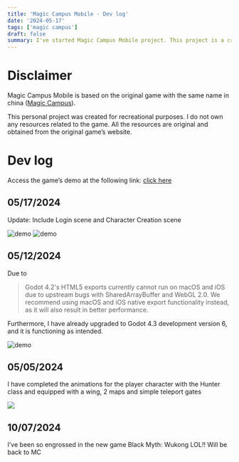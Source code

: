 ```yaml
---
title: 'Magic Campus Mobile - Dev log'
date: '2024-05-17'
tags: ['magic campus']
draft: false
summary: I've started Magic Campus Mobile project. This project is a cross-device game (Mac/Web/Mobile) based on Magic Campus of Lezi
---
```


# Disclaimer

Magic Campus Mobile is based on the original game with the same name in china ([Magic Campus](https://mc.lezi.com/)). 

This personal project was created for recreational purposes. I do not own any resources related to the game. All the resources are original and obtained from the original game’s website.

# Dev log

Access the game’s demo at the following link: [click here](https://mc-demo.beyonderluu.com)

## 05/17/2024

Update: Include Login scene and Character Creation scene

![demo](/blog/mc/3/1.png)
![demo](/blog/mc/3/2.png)


## 05/12/2024

Due to

>
> Godot 4.2's HTML5 exports currently cannot run on macOS and iOS due to upstream bugs with SharedArrayBuffer and WebGL 2.0. We recommend using macOS and iOS native export functionality instead, as it will also result in better performance.
>

Furthermore, I have already upgraded to Godot 4.3 development version 6, and it is functioning as intended.

![demo](/blog/mc/2/1.png)

## 05/05/2024

I have completed the animations for the player character with the Hunter class and equipped with a wing, 2 maps and simple teleport gates

![](/blog/mc/1/1.gif)

## 10/07/2024

I’ve been so engrossed in the new game Black Myth: Wukong LOL!! Will be back to MC
